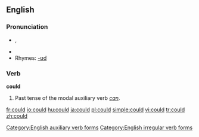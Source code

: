 ==English==

{{rank|what|do|has|62|could|our|than|some}}

===Pronunciation===
* {{IPA|/kʊd/}}, {{SAMPA|/kUd/}}
*{{audio|en-us-could.ogg|Audio (US)}}
* Rhymes: [[Rhymes:English:-ʊd|-ʊd]]

===Verb ===
'''could'''
#Past tense of the modal auxiliary verb ''[[can#Etymology 1|can]]''.

[[Category:English auxiliary verb forms]]
[[Category:English irregular verb forms]]

[[fr:could]]
[[io:could]]
[[hu:could]]
[[ja:could]]
[[pl:could]]
[[simple:could]]
[[vi:could]]
[[tr:could]]
[[zh:could]]